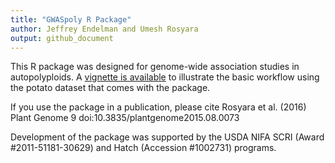 ```yaml
---
title: "GWASpoly R Package"
author: Jeffrey Endelman and Umesh Rosyara
output: github_document
---
```


This R package was designed for genome-wide association studies in  autopolyploids. A [vignette is available](https://jendelman.github.io/GWASpoly/GWASpoly.html) to illustrate the basic workflow using the potato dataset that comes with the package.

If you use the package in a publication, please cite
Rosyara et al. (2016) Plant Genome 9 doi:10.3835/plantgenome2015.08.0073

Development of the package was supported by the USDA NIFA SCRI (Award #2011-51181-30629) and Hatch (Accession #1002731) programs.
